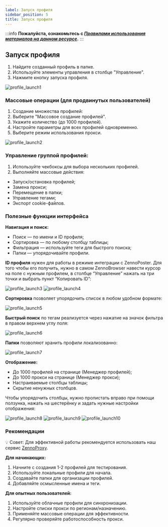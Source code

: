```yaml
---
label: Запуск профиля
sidebar_position: 5
title: Запуск профиля
---
```


:::info **Пожалуйста, ознакомьтесь с [*Правилами использования материалов на данном ресурсе*](../Disclaimer).**
:::

## **Запуск профиля**

 1. Найдите созданный профиль в папке.
 2. Используйте элементы управления в столбце "Управление".
 3. Нажмите кнопку запуска профиля.

 ![profile_launch1](..\basics\assets\profile_launch\profile_launch1.png)

### **Массовые операции (для продвинутых пользователей)**

 1. Создание множества профилей:
 2. Выберите "Массовое создание профилей".
 3. Укажите количество (до 1000 профилей).
 4. Настройте параметры для всех профилей одновременно.
 5. Выберите режим использования прокси.

![profile_launch2](..\basics\assets\profile_launch\profile_launch2.png)

### **Управление группой профилей:**

 1. Используйте чекбоксы для выбора нескольких профилей.
 2. Выполняйте массовые действия:
 - Запуск/остановка профилей;
 - Замена прокси;
 - Перемещение в папки;
 - Управление тегами;
 - Экспорт cookie-файлов.
 
### **Полезные функции интерфейса**

**Навигация и поиск:**
 - Поиск — по имени и ID профиля;
 - Сортировка — по любому столбцу таблицы;
 - Фильтрация — используйте теги для быстрого поиска;
 - Папки — упорядочивайте профили.

**ID профиля** нужен для работы в режиме интеграции с ZennoPoster. Для того чтобы его получить, нужно в самом ZennoBrowser навести курсор на поле с нужным профилем, в столбце “Управление” нажать на три точки и выбрать пункт “Копировать ID”:

![profile_launch3](..\basics\assets\profile_launch\profile_launch3.png)
![profile_launch4](..\basics\assets\profile_launch\profile_launch4.png)

**Сортировка** позволяет упорядочить список в любом удобном формате:

![profile_launch5](..\basics\assets\profile_launch\profile_launch5.png)

**Быстрый поиск** по тегам реализуется через нажатие на значок фильтра в правом верхнем углу поля:

![profile_launch6](..\basics\assets\profile_launch\profile_launch6.png)

**Папки** позволяют хранить профили локализованно: 

![profile_launch7](..\basics\assets\profile_launch\profile_launch7.png)

**Отображение:**
 - До 1000 профилей на странице (Менеджер профилей);
 - До 1000 прокси на странице (Менеджер прокси);
 - Настраиваемые столбцы таблицы;
 - Скрытие ненужных столбцов.

Чтобы упорядочить столбцы, нужно пролистать вправо при помощи ползунка, нажать на шестерёнку и задать нужные настройки отображения:

![profile_launch8](..\basics\assets\profile_launch\profile_launch8.png)
![profile_launch9](..\basics\assets\profile_launch\profile_launch9.png)
![profile_launch10](..\basics\assets\profile_launch\profile_launch10.png)

### **Рекомендации**

💡 Совет: Для эффективной работы рекомендуется использовать наш сервис [ZennoProxy](https://zenno.club/discussion/forums/zennoproxy.331/).

**Для начинающих:**

 1. Начните с создания 1-2 профилей для тестирования.
 2. Используйте локальные профили для начала.
 3. Создавайте папки для организации профилей.
 4. Добавляйте осмысленные имена и теги.

**Для опытных пользователей:**
 1. Используйте облачные профили для синхронизации.
 2. Настройте списки прокси по регионам/назначению.
 3. Применяйте массовые операции для эффективности.
 4. Регулярно проверяйте работоспособность прокси.
